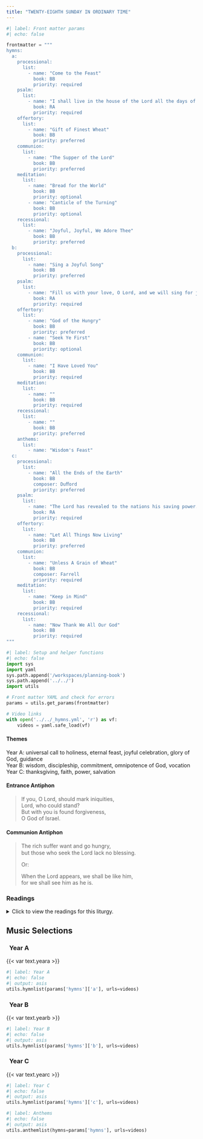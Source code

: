 ```yaml
---
title: "TWENTY-EIGHTH SUNDAY IN ORDINARY TIME"
---
```


```python
#| label: Front matter params
#| echo: false

frontmatter = """
hymns:
  a:
    processional:
      list:
        - name: "Come to the Feast"
          book: BB
          priority: required
    psalm:
      list:
        - name: "I shall live in the house of the Lord all the days of my life."
          book: RA
          priority: required
    offertory:
      list:
        - name: "Gift of Finest Wheat"
          book: BB
          priority: preferred
    communion:
      list:
        - name: "The Supper of the Lord"
          book: BB
          priority: preferred
    meditation:
      list:
        - name: "Bread for the World"
          book: BB
          priority: optional
        - name: "Canticle of the Turning"
          book: BB
          priority: optional
    recessional:
      list:
        - name: "Joyful, Joyful, We Adore Thee"
          book: BB
          priority: preferred
  b:
    processional:
      list:
        - name: "Sing a Joyful Song"
          book: BB
          priority: preferred
    psalm:
      list:
        - name: "Fill us with your love, O Lord, and we will sing for joy!"
          book: RA
          priority: required
    offertory:
      list:
        - name: "God of the Hungry"
          book: BB
          priority: preferred
        - name: "Seek Ye First"
          book: BB
          priority: optional
    communion:
      list:
        - name: "I Have Loved You"
          book: BB
          priority: required
    meditation:
      list:
        - name: ""
          book: BB
          priority: required
    recessional:
      list:
        - name: ""
          book: BB
          priority: preferred
    anthems:
      list:
        - name: "Wisdom's Feast"
  c:
    processional:
      list:
        - name: "All the Ends of the Earth"
          book: BB
          composer: Duﬀord
          priority: preferred
    psalm:
      list:
        - name: "The Lord has revealed to the nations his saving power."
          book: RA
          priority: required
    offertory:
      list:
        - name: "Let All Things Now Living"
          book: BB
          priority: preferred
    communion:
      list:
        - name: "Unless A Grain of Wheat"
          book: BB
          composer: Farrell
          priority: required
    meditation:
      list:
        - name: "Keep in Mind"
          book: BB
          priority: required
    recessional:
      list:
        - name: "Now Thank We All Our God"
          book: BB
          priority: required
"""
```

```python
#| label: Setup and helper functions
#| echo: false
import sys
import yaml
sys.path.append('/workspaces/planning-book')
sys.path.append('../../')
import utils

# Front matter YAML and check for errors
params = utils.get_params(frontmatter)

# Video links
with open('../../_hymns.yml', 'r') as vf:
    videos = yaml.safe_load(vf)
```

:::  {.red}
#### **Themes**
:::

[Year A:]{.red} universal call to holiness, eternal feast, joyful
celebration, glory of God, guidance  
[Year B:]{.red} wisdom, discipleship, commitment, omnipotence of
God, vocation  
[Year C:]{.red} thanksgiving, faith, power, salvation  

:::  {.red}
#### **Entrance Antiphon**
:::

> If you, O Lord, should mark iniquities,  
> Lord, who could stand?  
> But with you is found forgiveness,  
> O God of Israel.  

:::  {.red}
#### **Communion Antiphon**
:::

> The rich suﬀer want and go hungry,  
> but those who seek the Lord lack no blessing.  
>
> [Or:]{.red}  
>
> When the Lord appears, we shall be like him,  
> for we shall see him as he is.  

:::: {.content-visible when-format="html"}
::: {.red}
### Readings
:::

<details>
  <summary>Click to view the readings for this liturgy.</summary>

::: {.titlered}
### &nbsp; Year A
:::

::: {.red}
#### First Reading [Isaiah 25:6-10a]{style="float:right" .small}
:::

On this mountain the LORD of hosts  
will provide for all peoples  
a feast of rich food and choice wines,  
juicy, rich food and pure, choice wines.  
On this mountain he will destroy  
the veil that veils all peoples,  
the web that is woven over all nations;  
he will destroy death forever.  
The Lord GOD will wipe away  
the tears from every face;  
the reproach of his people he will remove  
from the whole earth; for the LORD has spoken.  
On that day it will be said:  
"Behold our God, to whom we looked to save us!  
This is the LORD for whom we looked;  
let us rejoice and be glad that he has saved us!"  
For the hand of the LORD will rest on this mountain.  

***

::: {.red}
#### Responsorial Psalm [Psalm 23:1-3a, 3b-4, 5, 6]{style="float:right" .small}
:::

**[℟.]{.red}** **I shall live in the house of the Lord all the days of my life.**  

The LORD is my shepherd; I shall not want.  
In verdant pastures he gives me repose;  
beside restful waters he leads me;  
he refreshes my soul. **[℟.]{.red}**  

He guides me in right paths  
for his name's sake.  
Even though I walk in the dark valley  
I fear no evil; for you are at my side  
with your rod and your staff  
that give me courage. **[℟.]{.red}**  

You spread the table before me  
in the sight of my foes;  
you anoint my head with oil;  
my cup overflows. **[℟.]{.red}**  

Only goodness and kindness follow me  
all the days of my life;  
and I shall dwell in the house of the LORD  
for years to come. **[℟.]{.red}**  

***

::: {.red}
#### Second Reading [Philippians 4:12-14, 19-20]{style="float:right" .small}
:::

Brothers and sisters:  
I know how to live in humble circumstances;  
I know also how to live with abundance.  
In every circumstance and in all things  
I have learned the secret of being well fed and of going hungry,  
of living in abundance and of being in need.  
I can do all things in him who strengthens me.   
Still, it was kind of you to share in my distress.  

My God will fully supply whatever you need,  
in accord with his glorious riches in Christ Jesus.  
To our God and Father, glory forever and ever. Amen.  

***

::: {.red}
#### Gospel Acclamation [Cf. Ephesians 1:17-18]{style="float:right" .small}
:::

**[℟.]{.red}** **Alleluia, alleluia.**  
May the Father of our Lord Jesus Christ  
enlighten the eyes of our hearts,  
so that we may know what is the hope  
that belongs to our call. **[℟.]{.red}**  

***

::: {.red}
#### Gospel [Matthew 22:1-14 or 22:1-10]{style="float:right" .small}
:::

Jesus again in reply spoke to the chief priests and elders of the people  
in parables, saying,  
"The kingdom of heaven may be likened to a king  
who gave a wedding feast for his son.  
He dispatched his servants  
to summon the invited guests to the feast,  
but they refused to come.  
A second time he sent other servants, saying,  
'Tell those invited: "Behold, I have prepared my banquet,  
my calves and fattened cattle are killed,  
and everything is ready; come to the feast."'  
Some ignored the invitation and went away,  
one to his farm, another to his business.  
The rest laid hold of his servants,  
mistreated them, and killed them.  
The king was enraged and sent his troops,  
destroyed those murderers, and burned their city.  
Then he said to his servants, 'The feast is ready,  
but those who were invited were not worthy to come.  
Go out, therefore, into the main roads  
and invite to the feast whomever you find.'  
The servants went out into the streets  
and gathered all they found, bad and good alike,  
and the hall was filled with guests.  
But when the king came in to meet the guests,  
he saw a man there not dressed in a wedding garment.  
The king said to him, 'My friend, how is it  
that you came in here without a wedding garment?'  
But he was reduced to silence.  
Then the king said to his attendants, 'Bind his hands and feet,  
and cast him into the darkness outside,  
where there will be wailing and grinding of teeth.'  
Many are invited, but few are chosen."  

[Or:]{.red}  

Jesus again in reply spoke to the chief priests and elders of the people  
in parables, saying,  
"The kingdom of heaven may be likened to a king  
who gave a wedding feast for his son.  
He dispatched his servants  
to summon the invited guests to the feast,  
but they refused to come.  
A second time he sent other servants, saying,  
'Tell those invited: "Behold, I have prepared my banquet,  
my calves and fattened cattle are killed,  
and everything is ready; come to the feast."'  
Some ignored the invitation and went away,  
one to his farm, another to his business.  
The rest laid hold of his servants,  
mistreated them, and killed them.  
The king was enraged and sent his troops,  
destroyed those murderers, and burned their city.  
Then he said to his servants, 'The feast is ready,  
but those who were invited were not worthy to come.  
Go out, therefore, into the main roads  
and invite to the feast whomever you find.'  
The servants went out into the streets  
and gathered all they found, bad and good alike,  
and the hall was filled with guests."  

::: {.centered}
{{< var symbols.cross >}} &nbsp; {{< var symbols.cross >}} &nbsp; {{< var symbols.cross >}}
:::

::: {.titlered}
### &nbsp; Year B
:::

::: {.red}
#### First Reading [Wisdom 7:7-11]{style="float:right" .small}
:::

I prayed, and prudence was given me;  
&emsp; I pleaded, and the spirit of wisdom came to me.  
I preferred her to scepter and throne,  
and deemed riches nothing in comparison with her,  
&emsp; nor did I liken any priceless gem to her;  
because all gold, in view of her, is a little sand,  
&emsp; and before her, silver is to be accounted mire.  
Beyond health and comeliness I loved her,  
and I chose to have her rather than the light,  
&emsp; because the splendor of her never yields to sleep.  
Yet all good things together came to me in her company,  
&emsp; and countless riches at her hands.  

***

::: {.red}
#### Responsorial Psalm [Psalm 90:12-13, 14-15, 16-17]{style="float:right" .small}
:::

**[℟.]{.red}** **Fill us with your love, O Lord, and we will sing for joy!**  

Teach us to number our days aright,  
&emsp; that we may gain wisdom of heart.  
Return, O LORD! How long?  
&emsp; Have pity on your servants! **[℟.]{.red}**  

Fill us at daybreak with your kindness,  
&emsp; that we may shout for joy and gladness all our days.  
Make us glad, for the days when you afflicted us,  
&emsp; for the years when we saw evil. **[℟.]{.red}**  

Let your work be seen by your servants  
&emsp; and your glory by their children;  
and may the gracious care of the LORD our God be ours;  
&emsp; prosper the work of our hands for us!  
&emsp; Prosper the work of our hands! **[℟.]{.red}**  

***

::: {.red}
#### Second Reading [Hebrews 4:12-13]{style="float:right" .small}
:::

Brothers and sisters:  
Indeed the word of God is living and effective,  
sharper than any two-edged sword,  
penetrating even between soul and spirit, joints and marrow,  
and able to discern reflections and thoughts of the heart.  
No creature is concealed from him,  
but everything is naked and exposed to the eyes of him  
to whom we must render an account.  

***

::: {.red}
#### Gospel Acclamation [Matthew 5:3]{style="float:right" .small}
:::

**[℟.]{.red}** **Alleluia, alleluia.**  
Blessed are the poor in spirit,  
for theirs is the kingdom of heaven. **[℟.]{.red}**  

***

::: {.red}
#### Gospel [Mark 10:17-30 or 10:17-27]{style="float:right" .small}
:::

As Jesus was setting out on a journey, a man ran up,  
knelt down before him, and asked him,  
"Good teacher, what must I do to inherit eternal life?"  
Jesus answered him, "Why do you call me good?  
No one is good but God alone.  
You know the commandments:  
*You shall not kill;*  
*you shall not commit adultery;*  
*you shall not steal;*  
*you shall not bear false witness;*  
*you shall not defraud;*  
*honor your father and your mother.*"  
He replied and said to him,  
"Teacher, all of these I have observed from my youth."  
Jesus, looking at him, loved him and said to him,  
"You are lacking in one thing.  
Go, sell what you have, and give to the poor  
and you will have treasure in heaven; then come, follow me."  
At that statement his face fell,  
and he went away sad, for he had many possessions.  

Jesus looked around and said to his disciples,  
"How hard it is for those who have wealth  
to enter the kingdom of God!"  
The disciples were amazed at his words.  
So Jesus again said to them in reply,  
"Children, how hard it is to enter the kingdom of God!  
It is easier for a camel to pass through the eye of a needle  
than for one who is rich to enter the kingdom of God."  
They were exceedingly astonished and said among themselves,  
"Then who can be saved?"  
Jesus looked at them and said,  
"For human beings it is impossible, but not for God.  
All things are possible for God."  
Peter began to say to him,  
"We have given up everything and followed you."  
Jesus said, "Amen, I say to you,  
there is no one who has given up house or brothers or sisters  
or mother or father or children or lands  
for my sake and for the sake of the gospel  
who will not receive a hundred times more now in this present age:  
houses and brothers and sisters  
and mothers and children and lands,  
with persecutions, and eternal life in the age to come."  

[Or:]{.red}  

As Jesus was setting out on a journey, a man ran up,  
knelt down before him, and asked him,  
"Good teacher, what must I do to inherit eternal life?"  
Jesus answered him, "Why do you call me good?  
No one is good but God alone.  
You know the commandments:  
*You shall not kill;*  
*you shall not commit adultery;*  
*you shall not steal;*  
*you shall not bear false witness;*  
*you shall not defraud;*  
*honor your father and your mother.*"  
He replied and said to him,  
"Teacher, all of these I have observed from my youth."  
Jesus, looking at him, loved him and said to him,  
"You are lacking in one thing.  
Go, sell what you have, and give to the poor. 
and you will have treasure in heaven; then come, follow me."  
At that statement his face fell,  
and he went away sad, for he had many possessions.  

Jesus looked around and said to his disciples,  
"How hard it is for those who have wealth  
to enter the kingdom of God!"  
The disciples were amazed at his words.  
So Jesus again said to them in reply,  
"Children, how hard it is to enter the kingdom of God!  
It is easier for a camel to pass through the eye of a needle  
than for one who is rich to enter the kingdom of God."  
They were exceedingly astonished and said among themselves,  
"Then who can be saved?"  
Jesus looked at them and said,  
"For human beings it is impossible, but not for God.  
All things are possible for God."  

::: {.centered}
{{< var symbols.cross >}} &nbsp; {{< var symbols.cross >}} &nbsp; {{< var symbols.cross >}}
:::

::: {.titlered}
### &nbsp; Year C
:::

::: {.red}
#### First Reading [2 Kings 5:14-17]{style="float:right" .small}
:::

Naaman went down and plunged into the Jordan seven times  
at the word of Elisha, the man of God.  
His flesh became again like the flesh of a little child,  
and he was clean of his leprosy.  

Naaman returned with his whole retinue to the man of God.  
On his arrival he stood before Elisha and said,  
"Now I know that there is no God in all the earth,  
except in Israel.  
Please accept a gift from your servant."  

Elisha replied, "As the LORD lives whom I serve, I will not take it;"  
and despite Naaman's urging, he still refused.  
Naaman said: "If you will not accept,  
please let me, your servant, have two mule-loads of earth,  
for I will no longer offer holocaust or sacrifice  
to any other god except to the LORD."  

***

::: {.red}
#### Responsorial Psalm [Psalm 98:1, 2-3, 3-4]{style="float:right" .small}
:::

**[℟.]{.red}** **The Lord has revealed to the nations his saving power.**  

Sing to the LORD a new song,  
for he has done wondrous deeds;  
his right hand has won victory for him,  
his holy arm. **[℟.]{.red}**  

The LORD has made his salvation known:  
in the sight of the nations he has revealed his justice.  
He has remembered his kindness and his faithfulness  
toward the house of Israel. **[℟.]{.red}**  

All the ends of the earth have seen  
the salvation by our God.  
Sing joyfully to the LORD, all you lands:  
break into song; sing praise. **[℟.]{.red}**  

***

::: {.red}
#### Second Reading [2 Timothy 2:8-13]{style="float:right" .small}
:::

Beloved:  
Remember Jesus Christ, raised from the dead, a descendant of David:  
such is my gospel, for which I am suffering,  
even to the point of chains, like a criminal.  
But the word of God is not chained.  
Therefore, I bear with everything for the sake of those who are chosen,  
so that they too may obtain the salvation that is in Christ Jesus,  
together with eternal glory.  
This saying is trustworthy:  
If we have died with him  
we shall also live with him;  
if we persevere  
we shall also reign with him.  
But if we deny him  
he will deny us.  
If we are unfaithful  
he remains faithful,  
for he cannot deny himself.  

***

::: {.red}
#### Gospel Acclamation [1 Thessalonians 5:18]{style="float:right" .small}
:::

**[℟.]{.red}** **Alleluia, alleluia.**  
In all circumstances, give thanks,  
for this is the will of God for you in Christ Jesus. **[℟.]{.red}**  

***

::: {.red}
#### Gospel [Luke 17:11-19]{style="float:right" .small}
:::

As Jesus continued his journey to Jerusalem,  
he traveled through Samaria and Galilee.  
As he was entering a village, ten lepers met him.  
They stood at a distance from him and raised their voices, saying,  
"Jesus, Master! Have pity on us!"  
And when he saw them, he said,  
"Go show yourselves to the priests."  
As they were going they were cleansed.  
And one of them, realizing he had been healed,  
returned, glorifying God in a loud voice;  
and he fell at the feet of Jesus and thanked him.  
He was a Samaritan.  
Jesus said in reply,  
"Ten were cleansed, were they not?  
Where are the other nine?  
Has none but this foreigner returned to give thanks to God?"  
Then he said to him, "Stand up and go;  
your faith has saved you."  

::: {.centered}
{{< var symbols.cross >}} &nbsp; {{< var symbols.cross >}} &nbsp; {{< var symbols.cross >}}
:::

</details>
::::

::: {.red}
## Music Selections
:::

::: {.titlered}
### &nbsp; Year A
:::
{{< var text.yeara >}}

```python
#| label: Year A
#| echo: false
#| output: asis
utils.hymnlist(params['hymns']['a'], urls=videos)
```

::: {.titlered}
### &nbsp; Year B
:::
{{< var text.yearb >}}

```python
#| label: Year B
#| echo: false
#| output: asis
utils.hymnlist(params['hymns']['b'], urls=videos)
```

::: {.titlered}
### &nbsp; Year C
:::
{{< var text.yearc >}}

```python
#| label: Year C
#| echo: false
#| output: asis
utils.hymnlist(params['hymns']['c'], urls=videos)
```


```python
#| label: Anthems
#| echo: false
#| output: asis
utils.anthemlist(hymns=params['hymns'], urls=videos)
```
